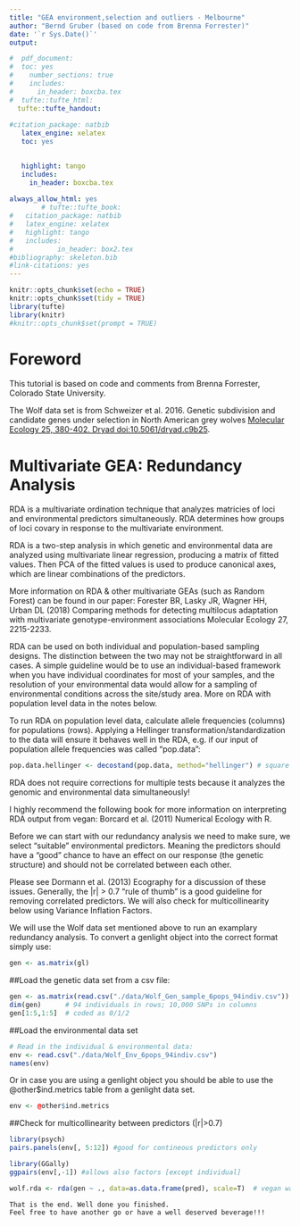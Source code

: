 ```yaml
---
title: "GEA environment,selection and outliers - Melbourne"
author: "Bernd Gruber (based on code from Brenna Forrester)"
date: '`r Sys.Date()`'
output: 

#  pdf_document:
#  toc: yes
#    number_sections: true
#    includes: 
#      in_header: boxcba.tex
#  tufte::tufte_html:
  tufte::tufte_handout:
    
#citation_package: natbib
   latex_engine: xelatex
   toc: yes
   

   highlight: tango
   includes:
     in_header: boxcba.tex
     
always_allow_html: yes
        # tufte::tufte_book:
#   citation_package: natbib
#   latex_engine: xelatex
#   highlight: tango
#   includes:
#           in_header: box2.tex
#bibliography: skeleton.bib
#link-citations: yes
---
```


```r
knitr::opts_chunk$set(echo = TRUE)
knitr::opts_chunk$set(tidy = TRUE)
library(tufte)
library(knitr)
#knitr::opts_chunk$set(prompt = TRUE)
```

\newpage

# Foreword

This tutorial is based on code and comments from Brenna Forrester, Colorado State University.


The Wolf data set is from Schweizer et al. 2016. Genetic subdivision and candidate genes under selection in North American grey wolves [Molecular Ecology 25, 380-402. Dryad doi:10.5061/dryad.c9b25](Genetic subdivision and candidate genes under selection in North American grey wolves
# Molecular Ecology 25, 380-402. Dryad doi:10.5061/dryad.c9b25).

# Multivariate GEA: Redundancy Analysis

 RDA is a multivariate ordination technique that analyzes matricies of loci
and environmental predictors simultaneously. RDA determines how groups of loci covary in response to the multivariate environment.

RDA is a two-step analysis in which genetic and environmental data are analyzed using multivariate linear regression, producing a matrix of fitted values. Then PCA of the fitted values is used to produce canonical axes, which are linear combinations of the predictors.


More information on RDA & other multivariate GEAs (such as Random Forest) can be found in our paper: Forester BR, Lasky JR, Wagner HH, Urban DL (2018) Comparing methods for detecting multilocus adaptation with multivariate genotype-environment associations Molecular Ecology 27, 2215-2233.


RDA can be used on both individual and population-based sampling designs. The distinction between the two may not be straightforward in all cases. A simple guideline would be to use an individual-based framework when you have individual coordinates for most of your samples, and the resolution of your environmental data would allow for a sampling of environmental conditions across the site/study area. More on RDA with population level data in the notes below.

To run RDA on population level data, calculate allele frequencies (columns) for populations (rows). Applying a Hellinger transformation/standardization to the data will ensure it behaves well in the RDA, e.g. if our input of population allele frequencies was called "pop.data":

```r
pop.data.hellinger <- decostand(pop.data, method="hellinger") # square root of (allele frequency / population total allele frequency)

```

RDA does not require corrections for multiple tests because it analyzes the genomic and environmental data simultaneously!

I highly recommend the following book for more information on interpreting RDA output from vegan: Borcard et al. (2011) Numerical Ecology with R.



Before we can start with our redundancy analysis we need to make sure, we select "suitable" environmental predictors. Meaning the predictors should have a "good" chance to have an effect on our response (the genetic structure) and should not be correlated between each other. 

Please see Dormann et al. (2013) Ecography for a discussion of these issues. Generally, the |r| > 0.7 "rule of thumb" is a good guideline for removing correlated predictors. We will also check for multicollinearity below using Variance Inflation Factors.

We will use the Wolf data set mentioned above to run an examplary redundancy analysis. To convert a genlight object into the correct format simply use:

```r

gen <- as.matrix(gl)

```



##Load the genetic data set from a csv file:

```r
gen <- as.matrix(read.csv("./data/Wolf_Gen_sample_6pops_94indiv.csv"))
dim(gen)      # 94 individuals in rows; 10,000 SNPs in columns
gen[1:5,1:5]  # coded as 0/1/2

```


##Load the environmental data set

```r
# Read in the individual & environmental data:
env <- read.csv("./data/Wolf_Env_6pops_94indiv.csv")
names(env)
```

Or in case you are using a genlight object you should be able to use the @other$ind.metrics table from a genlight data set.

```r
env <- @other$ind.metrics

```



##Check for multicollinearity between predictors (|r|>0.7)

```r
library(psych)
pairs.panels(env[, 5:12]) #good for contineous predictors only

library(GGally)
ggpairs(env[,-1]) #allows also factors [except individual]

```







```r


wolf.rda <- rda(gen ~ ., data=as.data.frame(pred), scale=T)  # vegan wants data frames, not matrices
```




```block

That is the end. Well done you finished. 
Feel free to have another go or have a well deserved beverage!!!

```



